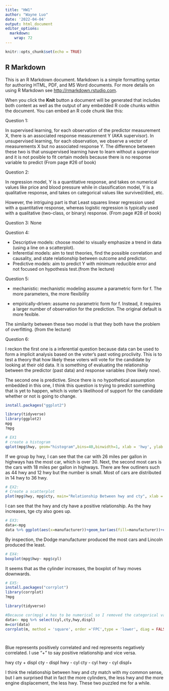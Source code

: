 ```yaml
---
title: "HW1"
author: "Wayne Luo"
date: '2022-04-04'
output: html_document
editor_options: 
  markdown: 
    wrap: 72
---
```


```r
knitr::opts_chunk$set(echo = TRUE)
```

## R Markdown

This is an R Markdown document. Markdown is a simple formatting syntax
for authoring HTML, PDF, and MS Word documents. For more details on
using R Markdown see <http://rmarkdown.rstudio.com>.

When you click the **Knit** button a document will be generated that
includes both content as well as the output of any embedded R code
chunks within the document. You can embed an R code chunk like this:

Question 1:

In supervised learning, for each observation of the predictor
measurement X, there is an associated response measurement Y (AKA
supervisor). In unsupervised learning, for each observation, we observe
a vector of measurements X but no associated response Y. The difference
between these two is that unsupervised learning have to learn without a
supervisor and it is not posible to fit certain models because there is
no response variable to predict (From page #26 of book)

Question 2:

In regression model, Y is a quantitative response, and takes on
numerical values like price and blood pressure while in classification
model, Y is a qualitative response, and takes on categorical values like
survived/died, etc.

However, the intriguing part is that Least squares linear regression
used with a quantitative response, whereas logistic regression is
typically used with a qualitative (two-class, or binary) response. (From
page #28 of book)

Question 3: None

Question 4:

-   Descriptive models: choose model to visually emphasize a trend in
    data (using a line on a scatterplot).
-   Inferential models: aim to test theories, find the possible
    correlation and causality, and state relationship between outcome
    and predictor.
-   Predictive models: aim to predict Y with minimum reducible error and
    not focused on hypothesis test.(from the lecture)

Question 5:

-   mechanistic: mechanistic modeling assume a parametric form for f.
    The more parameters, the more flexibility

-   empirically-driven: assume no parametric form for f. Instead, it
    requires a larger number of observation for the prediction. The
    original default is more fexible.

The similarity between these two model is that they both have the
problem of overfitting. (from the lecture)

Question 6:

I reckon the first one is a inferential question because data can be
used to form a implicit analysis based on the voter's past voting
proclivity. This is to test a theory that how likely these voters will
vote for the candidate by looking at their old data. It is something of
evaluating the relationship between the predictor (past data) and
response variables (how likely now).

The second one is predictive. Since there is no hypothetical assumption
embedded in this one, I think this question is trying to predict
something that is yet to happen, which is voter's likelihood of support
for the candidate whether or not is going to change.

```r
install.packages("ggplot2")
```

```r
library(tidyverse)
library(ggplot2)
mpg
?mpg

```

```r
# EX1
# create a histogram
qplot(mpg$hwy, geom="histogram",bins=40,binwidth=1, xlab = 'hwy', ylab = 'count') 
```

If we group by hwy, I can see that the car with 26 miles per gallon in
highways has the most car, which is over 30. Next, the second most cars
is the cars with 18 miles per gallon in highways. There are few
outliners such as 44 hwy and 12 hwy but the number is small. Most of
cars are distributed in 14 hwy to 36 hwy.

```r
# EX2:
# Create a scatterplot
plot(mpg$hwy, mpg$cty, main="Relationship Between hwy and cty", xlab = 'hwy', ylab = 'cty')
```

I can see that the hwy and cty have a positive relationship. As the hwy
increases, tge cty also goes up.

```r
# EX3:
data<-mpg
data %>% ggplot(aes(x=manufacturer))+geom_bar(aes(fill=manufacturer))+coord_flip()

```

By inspection, the Dodge manufacturer produced the most cars and Lincoln
produced the least.

```r
# EX4:
boxplot(mpg$hwy~ mpg$cyl)
```

It seems that as the cylinder increases, the boxplot of hwy moves
downwards.

```r
# EX5:
install.packages("corrplot")
library(corrplot)
?mpg

```

```r
library(tidyverse)

#Because cor(mpg) x has to be numerical so I removed the categorical variables myself
data<- mpg %>% select(cyl,cty,hwy,displ)
m=cor(data)
corrplot(m, method = 'square', order ='FPC',type = 'lower', diag = FALSE)




```

Blue represents positively correlated and red represents negatively
correlated. I use "+" to say positive relationship and vice versa.

hwy cty + displ cty - displ hwy - cyl cty - cyl hwy - cyl displ+

I think the relationship between hwy and cty match with my common sense,
but I am surprised that in fact the more cylinders, the less hwy and the
more engine displacement, the less hwy. These two puzzled me for a
while.

